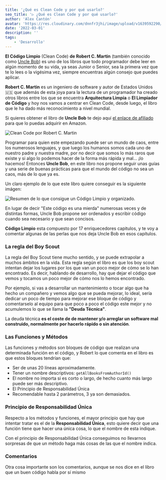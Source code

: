 ```yaml
---
title: '¿Qué es Clean Code y por qué usarlo?'
seo_title: '▷ ¿Qué es Clean Code y por qué usarlo?'
author: 'Alex Cantón'
avatar: 'https://res.cloudinary.com/dnnfr3jhi/image/upload/v1639592290/Blog/alex_r0u07u.webp'
date: '2022-03-01'
description: ''
tags:
    - 'Desarrollo'
---
```


**El Código Limpio** (Clean Code) **de Robert C. Martin** (también conocido como [Uncle Bob](https://es.wikipedia.org/wiki/Robert_C._Martin)) es uno de los libros que todo programador debe leer en algún momento de su vida, ya seas Junior o Senior, sea la primera vez que te lo lees o la vigésima vez, siempre encuentras algún consejo que puedes aplicar.

**Robert C. Martin** es un ingeniero de software y autor de Estados Unidos 🇺🇸 que además de esta joya para la lectura de un programador ha creado otros libros entre los que se encuentra **Arquitectura Limpia** o **El Limpiador de Código** y hoy nos vamos a centrar en Clean Code, desde luego, el libro que le ha dado más reconocimiento a nivel mundial.

Si quieres obtener el libro de **Uncle Bob** te dejo aquí [el enlace de afiliado](https://amzn.to/3h7A2IU) para que lo puedas adquirir en Amazon.

![Clean Code por Robert C. Martin](https://res.cloudinary.com/dnnfr3jhi/image/upload/v1645635360/Blog/Posts/clean-code/cleancode_k4ktv9.webp)

 
Programar para quien este empezando puede ser un mundo de caos, entre los numerosos lenguajes, y que luego los humanos somos cada uno de nuestro padre y nuestra madre, por no decir que somos lo más raros que existe y si algo lo podemos hacer de la forma más rápida y mal... ¡lo hacemos! Entonces **Uncle Bob**, en este libro nos propone seguir unas guías y una serie de buenas prácticas para que el mundo del código no sea un caos, más de lo que ya es.

Un claro ejemplo de lo que este libro quiere conseguir es la siguiente imágen:

![Resumen de lo que consigue un Código Limpio y organizado.](https://res.cloudinary.com/dnnfr3jhi/image/upload/v1645634882/Blog/Posts/clean-code/Clean-Code-Resumen_mv6iik.webp)

En lugar de decir "Este código es una mierda" numerosas veces y de distintas formas, Uncle Bob propone ser ordenados y escribir código cuando sea necesario y que sean concisos.

**Código Limpio** esta compuesto por 17 enriquecedores capitulos, y te voy a comentar algunas de las perlas que nos deja Uncle Bob en esos capítulos.

### La regla del Boy Scout

La regla del Boy Scout tiene mucho sentido, y se puede extrapolar a muchos ámbitos en la vida. Esta regla según el libro es que los boy scout intentan dejar los lugares por los que van un poco mejor de cómo se lo han encontrado. Es decir, hablando de desarrollo, hay que dejar el código que vemos y tocamos un poco mejor de cómo nos lo hemos encontrado.

Por ejemplo, si vas a desarrollar un mantenimiento o tocar algo que ha hecho un compañero y vemos algo que se pueda mejorar, lo ideal, sería dedicar un poco de tiempo para mejorar ese bloque de código y comentarselo al equipo para que poco a poco el código este mejor y no acumulemos lo que se llama la **"Deuda Técnica"**.

La deuda técnica **es el coste de de mantener y/o arreglar un software mal construido, normalmente por hacerlo rápido o sin atención**.

### Las Funciones y Métodos

Las funciones y métodos son bloques de código que realizan una determinada función en el código, y Robert lo que comenta en el libro es que estos bloques tendrían que:

- Ser de unas 20 líneas aproximadamente.
- Tener un nombre descriptivos: `getAllBooksFromAuthorId()`
- El nombre no importa si es corto o largo, de hecho cuanto más largo puede ser más descriptivo.
- El Principio de Responsabilidad Única
- Recomendable hasta 2 parámetros, 3 ya son demasiados.

### Principio de Responsabilidad Única

Respecto a los métodos y funciones, el mayor principio que hay que intentar tratar es el de la **Responsabilidad Única**, esto quiere decir que una función tiene que hacer una única cosa, lo que el nombre de esta indique.

Con el principio de Responsabilidad Única conseguimos no llevarnos sorpresas de que un método haga más cosas de las que el nombre indica.

### Comentarios

Otra cosa importante son los comentarios, aunque se nos dice en el libro que un buen código habla por sí mismo